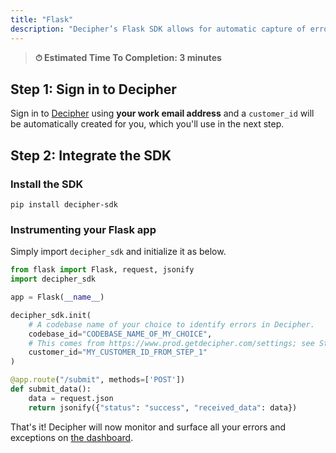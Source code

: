 ```yaml
---
title: "Flask"
description: "Decipher’s Flask SDK allows for automatic capture of errors including helpful details like logs, local variables, and raw payload data."
---
```


> **⏱  Estimated Time To Completion: 3 minutes**

## Step 1: Sign in to Decipher

Sign in to [Decipher](https://prod.getdecipher.com) using **your work email address** and a `customer_id` will be automatically created for you, which you'll use in the next step.

## Step 2: Integrate the SDK

### Install the SDK

```shell Terminal
pip install decipher-sdk
```

### Instrumenting your Flask app

Simply import `decipher_sdk` and initialize it as below.

```python app.py
from flask import Flask, request, jsonify
import decipher_sdk

app = Flask(__name__)

decipher_sdk.init(
    # A codebase name of your choice to identify errors in Decipher.
    codebase_id="CODEBASE_NAME_OF_MY_CHOICE",
    # This comes from https://www.prod.getdecipher.com/settings; see Step 1.
    customer_id="MY_CUSTOMER_ID_FROM_STEP_1"
)

@app.route("/submit", methods=['POST'])
def submit_data():
    data = request.json
    return jsonify({"status": "success", "received_data": data})

```
That's it! Decipher will now monitor and surface all your errors and exceptions on [the dashboard](https://www.prod.getdecipher.com).